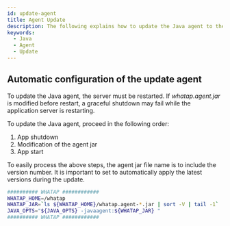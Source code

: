 ```yaml
---
id: update-agent
title: Agent Update
description: The following explains how to update the Java agent to the latest version. The procedure includes how to download the latest agent and restart the application server to apply the update. For a stable system shutdown, you can see the procedure for terminating Apps, changing the agent JAR file, and updating status during the startup.
keywords:
  - Java
  - Agent
  - Update
---
```



<Downloadagent />

## Automatic configuration of the update agent

To update the Java agent, the server must be restarted. If *whatap.agent.jar* is modified before restart, a graceful shutdown may fail while the application server is restarting.

To update the Java agent, proceed in the following order:

1. App shutdown
2. Modification of the agent jar
3. App start

To easily process the above steps, the agent jar file name is to include the version number. It is important to set to automatically apply the latest versions during the update.

```bash {3} showLineNumbers
########## WHATAP ############
WHATAP_HOME=/whatap
WHATAP_JAR=`ls ${WHATAP_HOME}/whatap.agent-*.jar | sort -V | tail -1`
JAVA_OPTS="${JAVA_OPTS} -javaagent:${WHATAP_JAR} "
########## WHATAP ############
```
